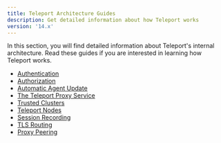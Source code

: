 ```yaml
---
title: Teleport Architecture Guides
description: Get detailed information about how Teleport works
version: '14.x'
---
```


In this section, you will find detailed information about Teleport's internal
architecture. Read these guides if you are interested in learning how Teleport
works.

- [Authentication](/docs/ver/14.x/architecture/authentication)
- [Authorization](/docs/ver/14.x/architecture/authorization)
- [Automatic Agent Update](/docs/ver/14.x/architecture/agent-update-management)
- [The Teleport Proxy Service](/docs/ver/14.x/architecture/proxy)
- [Trusted Clusters](/docs/ver/14.x/architecture/trustedclusters)
- [Teleport Nodes](/docs/ver/14.x/architecture/nodes)
- [Session Recording](/docs/ver/14.x/architecture/session-recording)
- [TLS Routing](/docs/ver/14.x/architecture/tls-routing)
- [Proxy Peering](/docs/ver/14.x/architecture/proxy-peering)
